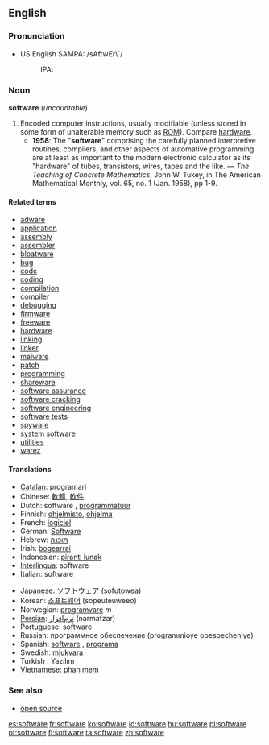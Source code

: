 ==English==

===Pronunciation===
*US English SAMPA: /sAftwEr\`/
*:IPA: {{IPA|[ˈsɔft.wɛɻ]}}

===Noun===
'''software''' (''uncountable'')

# Encoded computer instructions, usually modifiable (unless stored in some form of unalterable memory such as [[ROM]]).  Compare [[hardware]].
#* '''1958''': The "'''software'''" comprising the carefully planned interpretive routines, compilers, and other aspects of automative programming are at least as important to the modern electronic calculator as its "hardware" of tubes, transistors, wires, tapes and the like. &mdash; ''The Teaching of Concrete Mathematics'', John W. Tukey, in The American Mathematical Monthly, vol. 65, no. 1 (Jan. 1958), pp 1-9.

====Related terms====
*[[adware]]
*[[application]]
*[[assembly]]
*[[assembler]]
*[[bloatware]]
*[[bug]]
*[[code]]
*[[coding]]
*[[compilation]]
*[[compiler]]
*[[debugging]]
*[[firmware]]
*[[freeware]]
*[[hardware]]
*[[linking]]
*[[linker]]
*[[malware]]
*[[patch]]
*[[programming]]
*[[shareware]]
*[[software assurance]]
*[[software cracking]]
*[[software engineering]]
*[[software tests]]
*[[spyware]]
*[[system software]]
*[[utilities]]
*[[warez]]

====Translations====
{{top}}
*[[Catalan]]: programari {{m}}
*Chinese: [[軟體]], [[軟件]]
*Dutch: software {{m}}, [[programmatuur]] {{m}}
*Finnish: [[ohjelmisto]], [[ohjelma]]
*French: [[logiciel]] {{m}}
*German: [[Software]] {{f}}
*Hebrew: [[תוכנה]] {{f}}
*Irish: [[bogearraí]] {{m}} {{p}}
*Indonesian: [[piranti lunak]]
*[[Interlingua]]: software
*Italian: software {{m}}
{{mid}}
*Japanese: [[ソフトウェア]] (sofutowea)
*Korean: [[소프트웨어]] (sopeuteuweeo)
*Norwegian: [[programvare]] ''m''
*[[Persian]]: [[نرم‌افزار]] (narmafzar)
*Portuguese: software
*Russian: программное обеспечение {{n}} (programmioye obespecheniye)
*Spanish: [[software]] {{m}}, [[programa]] {{m}}
*Swedish: [[mjukvara]]
*Turkish : Yazılım
*Vietnamese: [http://vn.wiktionary.org/wiki/phanm%20mem phan mem]
{{bottom}}

===See also===
*[[open source]]
<!--
;Functions for software:
[[Accounting]], [[accounts payable]], [[accounts receivable]], [[CAD]], [[compiler]], [[digital photography]],  [[distributed processing]], [[e-mail]], [[games]], [[graphics]], [[groupware]], [[Instant messaging]],  [[interpreter]], [[music]], [[operating system]], [[payroll]], [[photography]], [[server]], [[telephony]], [[text editor]], [[trial balance]], [[web browser]], [[word processing]].
-->

[[es:software]]
[[fr:software]]
[[ko:software]]
[[id:software]]
[[hu:software]]
[[pl:software]]
[[pt:software]]
[[fi:software]]
[[ta:software]]
[[zh:software]]